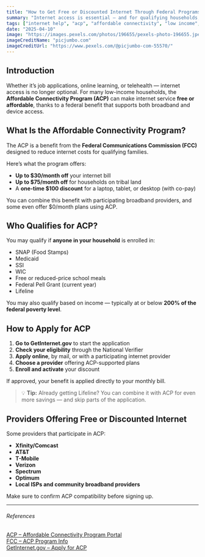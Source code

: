 ```yaml
---
title: "How to Get Free or Discounted Internet Through Federal Programs"
summary: "Internet access is essential — and for qualifying households, it can be free or heavily discounted. This article explains how the Affordable Connectivity Program (ACP) works and how to apply for monthly savings on broadband service."
tags: ["internet help", "acp", "affordable connectivity", "low income", "broadband"]
date: "2025-04-10"
image: "https://images.pexels.com/photos/196655/pexels-photo-196655.jpeg"
imageCreditName: "picjumbo.com"
imageCreditUrl: "https://www.pexels.com/@picjumbo-com-55570/"
---
```


## Introduction

Whether it’s job applications, online learning, or telehealth — internet access is no longer optional. For many low-income households, the **Affordable Connectivity Program (ACP)** can make internet service **free or affordable**, thanks to a federal benefit that supports both broadband and device access.

## What Is the Affordable Connectivity Program?

The ACP is a benefit from the **Federal Communications Commission (FCC)** designed to reduce internet costs for qualifying families.

Here’s what the program offers:

- **Up to $30/month off** your internet bill  
- **Up to $75/month off** for households on tribal land  
- A **one-time $100 discount** for a laptop, tablet, or desktop (with co-pay)

You can combine this benefit with participating broadband providers, and some even offer $0/month plans using ACP.

## Who Qualifies for ACP?

You may qualify if **anyone in your household** is enrolled in:

- SNAP (Food Stamps)
- Medicaid
- SSI
- WIC
- Free or reduced-price school meals
- Federal Pell Grant (current year)
- Lifeline

You may also qualify based on income — typically at or below **200% of the federal poverty level**.

## How to Apply for ACP

1. **Go to GetInternet.gov** to start the application  
2. **Check your eligibility** through the National Verifier  
3. **Apply online**, by mail, or with a participating internet provider  
4. **Choose a provider** offering ACP-supported plans  
5. **Enroll and activate** your discount  

If approved, your benefit is applied directly to your monthly bill.

> 💡 **Tip:** Already getting Lifeline? You can combine it with ACP for even more savings — and skip parts of the application.

## Providers Offering Free or Discounted Internet

Some providers that participate in ACP:

- **Xfinity/Comcast**
- **AT&T**
- **T-Mobile**
- **Verizon**
- **Spectrum**
- **Optimum**
- **Local ISPs and community broadband providers**

Make sure to confirm ACP compatibility before signing up.

***

###### References

<a href="https://www.fcc.gov/acp" target="_blank" rel="noopener noreferrer">ACP – Affordable Connectivity Program Portal</a><br />
<a href="https://www.fcc.gov/acp" target="_blank" rel="noopener noreferrer">FCC – ACP Program Info</a><br />
<a href="https://www.getinternet.gov" target="_blank" rel="noopener noreferrer">GetInternet.gov – Apply for ACP</a>